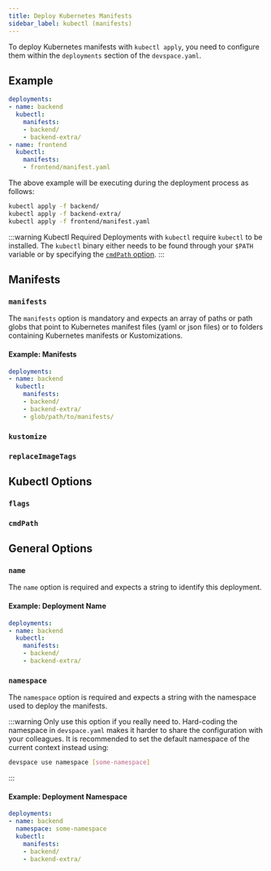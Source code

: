 ```yaml
---
title: Deploy Kubernetes Manifests
sidebar_label: kubectl (manifests)
---
```



To deploy Kubernetes manifests with `kubectl apply`, you need to configure them within the `deployments` section of the `devspace.yaml`.

## Example
```yaml
deployments:
- name: backend
  kubectl:
    manifests:
    - backend/
    - backend-extra/
- name: frontend
  kubectl:
    manifests:
    - frontend/manifest.yaml
```

The above example will be executing during the deployment process as follows:
```bash
kubectl apply -f backend/
kubectl apply -f backend-extra/
kubectl apply -f frontend/manifest.yaml
```

:::warning Kubectl Required
Deployments with `kubectl` require `kubectl` to be installed. The `kubectl` binary either needs to be found through your `$PATH` variable or by specifying the [`cmdPath` option](#cmdpath).
:::


## Manifests

### `manifests`
The `manifests` option is mandatory and expects an array of paths or path globs that point to Kubernetes manifest files (yaml or json files) or to folders containing Kubernetes manifests or Kustomizations.

#### Example: Manifests
```yaml
deployments:
- name: backend
  kubectl:
    manifests:
    - backend/
    - backend-extra/
    - glob/path/to/manifests/
```


### `kustomize`

<FragmentKubectlKustomize/>


### `replaceImageTags`

<FragmentReplaceImageTags/>


## Kubectl Options

### `flags`

<FragmentKubectlFlags/>


### `cmdPath`

<FragmentKubectlCmdPath/>


## General Options

### `name`
The `name` option is required and expects a string to identify this deployment.

#### Example: Deployment Name
```yaml {2}
deployments:
- name: backend
  kubectl:
    manifests:
    - backend/
    - backend-extra/
```

### `namespace`
The `namespace` option is required and expects a string with the namespace used to deploy the manifests.

:::warning
Only use this option if you really need to. Hard-coding the namespace in `devspace.yaml` makes it harder to share the configuration with your colleagues. It is recommended to set the default namespace of the current context instead using:
```bash
devspace use namespace [some-namespace]
```
:::

#### Example: Deployment Namespace
```yaml {3}
deployments:
- name: backend
  namespace: some-namespace
  kubectl:
    manifests:
    - backend/
    - backend-extra/
```
